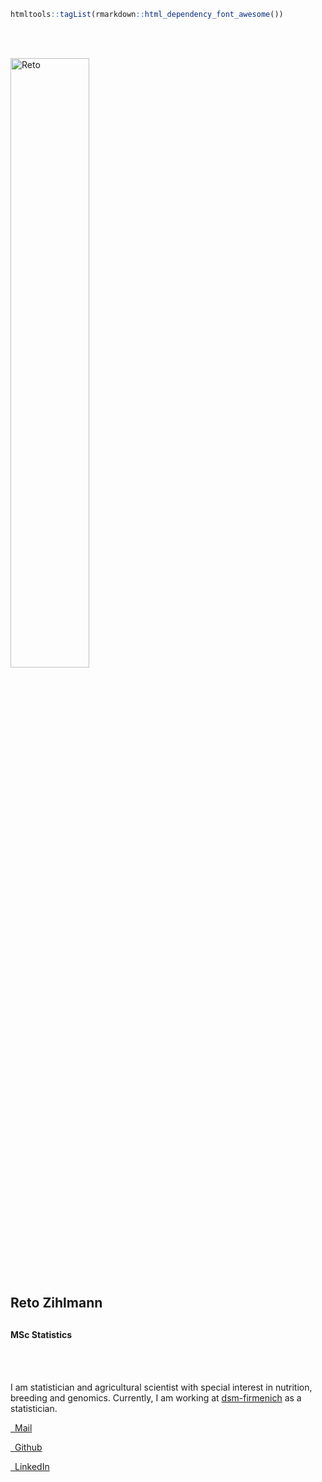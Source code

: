 
```r
htmltools::tagList(rmarkdown::html_dependency_font_awesome())
```


<br>
<br>

<div class="column-left">
<img class="round" src = "img/newportrait.JPG" alt = "Reto" width = 50%>
<br>
<h2>Reto Zihlmann<h2>
<h4>MSc Statistics<h4>
</div>



<div class="column-right">

<br>
<br>

I am statistician and agricultural scientist with special interest in nutrition, breeding and genomics. Currently, I am working at [dsm-firmenich](https://www.dsm-firmenich.com/) as a statistician.
<br>

<a class="largelink" href="mailto:retozihlmann@outlook.com">
<p><i class="fa fa-envelope"></i>&ensp;Mail</p>
</a>

<a class="largelink" href="https://github.com/retodomax">
<p><i class="fa fa-github"></i>&ensp;Github</p>
</a>

<a class="largelink" href="https://www.linkedin.com/in/reto-zihlmann-271305160/">
<p><i class="fa fa-linkedin"></i>&ensp;LinkedIn</p>
</a>

</div>

